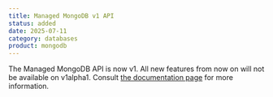 ```yaml
---
title: Managed MongoDB v1 API
status: added
date: 2025-07-11
category: databases
product: mongodb
---
```


The Managed MongoDB API is now v1. All new features from now on will not be available on v1alpha1. Consult [the documentation page](https://www.scaleway.com/en/developers/api/managed-database-mongodb/) for more information.

